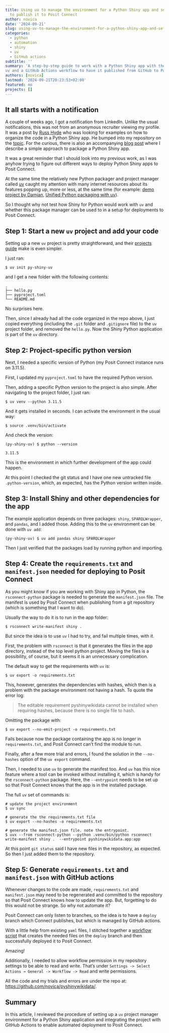 ---
title: Using uv to manage the environment for a Python Shiny app and setting up a GitHub action 
  to publish it to Posit Connect
author: novica
date: '2024-09-21'
slug: using-uv-to-manage-the-environment-for-a-python-shiny-app-and-set-up-a-workflow-to-publish-it-to-posit-connect
categories:
  - python
  - automation
  - shiny
  - uv
  - GitHub actions
subtitle: ''
summary: 'A step-by-step guide to work with a Python Shiny app with the help of 
uv and a GitHub Actions workflow to have it published from GitHub to Posit Connect.'
authors: [novica]
lastmod: '2024-09-21T20:23:53+02:00'
featured: no
projects: []
---

## It all starts with a notification

A couple of weeks ago, I got a notification from LinkedIn. Unlike the usual notifications, 
this was not from an anonymous recruiter viewing my profile. It was a post by 
[Russ Hyde](https://www.jumpingrivers.com/authors/russ-hyde/) who was looking for examples on
how to organize the code in a Python Shiny app. He bumped into my repository on the 
[topic](https://github.com/novica/pyshinywikidata). For the curious, there is also an accompanying
[blog post](/post/packaging-a-python-shiny-app/) where I describe a simple approach 
to package a Python Shiny app.

It was a great reminder that I should look into my previous work, as I was 
anyhow trying to figure out different ways to deploy Python Shiny apps to Posit Connect. 

At the same time the relatively new Python packager and project manager called 
[uv](https://docs.astral.sh/uv/) caught my attention with many internet resources
about its features popping up, more or less, at the same time (for example: 
[demo project by Damjan](https://github.com/gdamjan/uv-getting-started), 
[Unified Python packaging with uv](https://talkpython.fm/episodes/show/476/unified-python-packaging-with-uv)). 

So I thought why not test how Shiny for Python would
work with `uv` and whether this package manager can be used to in a setup
for deployments to Posit Connect.

## Step 1: Start a new `uv` project and add your code

Setting up a new `uv` project is pretty straightforward, and their 
[projects guide](https://docs.astral.sh/uv/guides/projects/) make is even 
simpler.

I just ran:

`$ uv init py-shiny-uv`

and I get a new folder with the following contents:

```
.
├── hello.py
├── pyproject.toml
└── README.md
```

No surprises here.

Then, since I already had all the code organized in the repo above, I just copied
everything (including the `.git` folder and `.gitignore` file) to the `uv` 
project folder, and removed the `hello.py`. Now the Shiny Python application is
part of the `uv` directory.

## Step 2: Project-specific python version

Next, I needed a specific version of Python (my Posit Connect instance runs on 3.11.5).

First, I updated my `pyproject.toml` to have the required Python version.

Then, adding a specific Python version to the project is also simple. After navigating to
the project folder, I just ran:

```
$ uv venv --python 3.11.5
```

And it gets installed in seconds. I can activate the environment in the usual way:

```
$ source .venv/bin/activate
```

And check the version:

```
(py-shiny-uv) $ python --version

3.11.5
```

This is the environment in which further development of the app could happen.

At this point I checked the git status and I have one new untracked file `.python-version`, 
which, as expected, has the Python version written inside.

## Step 3: Install Shiny and other dependencies for the app

The example application depends on three packages: `shiny`, `SPARQLWrapper`, 
and `pandas`, and I added those. Adding this to the `uv` environment can be 
done with `uv add`:

```
(py-shiny-uv) $ uv add pandas shiny SPARQLWrapper
```

Then I just verified that the packages load by running python and importing.

## Step 4: Create the `requirements.txt` and `manifest.json` needed for deploying to Posit Connect

As you might know if you are working with Shiny app in Python, the 
`rsconnect-python` package is needed to generate the `manifest.json` file. The
manifest is used by Posit Connect when publishing from a git repository
(which is something that I want to do).

Usually the way to do it is to run in the app folder:

```
$ rsconnect write-manifest shiny .
```

But since the idea is to use `uv` I had to try, and fail multiple times, with it.

First, the problem with `rsconnect` is that it generates the files in the 
app directory, instead of the top level python project. Moving the files is a 
possibility, of course, but it seems it is an unnecessary complication.

The default way to get the requirements with `uv` is:

```
$ uv export -o requirements.txt
```

This, however, generates the dependencies with hashes, which then is a problem 
with the package environment not having a hash. To quote the error log:


> The editable requirement pyshinywikidata cannot be installed when requiring hashes, because there is no single file to hash.


Omitting the package with:

```
$ uv export --no-emit-project -o requirements.txt
```

Fails because now the package containing the app is no longer in 
`requirements.txt`, and Posit Connect can't find the module to run.

Finally, after a few more trial and errors, I found the solution in the 
`--no-hashes` option of the `uv export` command.

Then, I needed to use `uv` to generate the manifest too. And `uv` has this nice 
feature where a tool can be invoked without installing it, which is handy for 
the `rsconnect-python` package. Here, the `--entrypoint` needs to be set up so 
that Posit Connect knows that the app is in the installed package.

The full `uv` set of commands is:

```
# update the project environment
$ uv sync 

# generate the the requirements.txt file
$ uv export --no-hashes -o requirements.txt 

# generate the manifest.json file. note the entrypoint.
$ uvx --from rsconnect-python --python .venv/bin/python rsconnect write-manifest shiny .  --entrypoint pyshinywikidata.app:app 
```

At this point `git status` said I have new files in the repository, as expected.
So then I just added them to the repository.

## Step 5: Generate `requirements.txt` and `manifest.json` with GitHub actions

Whenever changes to the code are made, `requirements.txt` and `manifest.json` 
may need to be regenerated and committed to the repository so that 
Posit Connect knows how to update the app. But, forgetting to do this would not 
be strange. So why not automate it?

Posit Connect can only listen to branches, so the idea is to have a `deploy` 
branch which Connect publishes, but which is managed by GitHub actions.

With a little help from existing `yaml` files, I stitched together a 
[workflow script](https://github.com/novica/pyshinywikidata/blob/main/.github/workflows/update-requirements.yaml) 
that creates the needed files on the `deploy` branch and then successfully deployed it 
to Posit Connect.

Amazing!

Additionally, I needed to allow workflow permission in my repository settings 
to be able to read and write. That's under 
`Settings -> Select Actions → General -> Workflow -> Read` and write permissions.

All the code and my trials and errors are under the repo at: 
[https://github.com/novica/pyshinywikidata/](https://github.com/novica/pyshinywikidata/).

## Summary 
In this article, I reviewed the procedure of setting up a `uv` project manager
environment for a Python Shiny application and integrating the project with 
GitHub Actions to enable automated deployment to Posit Connect. 
